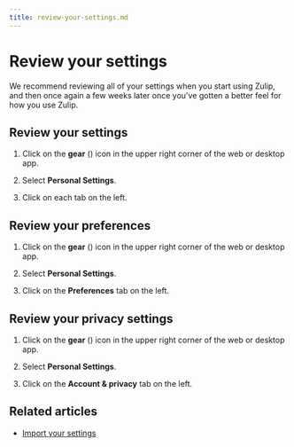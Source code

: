 ```yaml
---
title: review-your-settings.md
---
```


# Review your settings

We recommend reviewing all of your settings when you start using Zulip, and
then once again a few weeks later once you've gotten a better feel for how
you use Zulip.

## Review your settings

<Tabs>
<TabItem label="instructions-for-all-platforms">

1. Click on the **gear** (<i class="zulip-icon zulip-icon-gear"></i>) icon in
   the upper right corner of the web or desktop app.

1. Select **<i class="zulip-icon zulip-icon-tool"></i> Personal Settings**.



1. Click on each tab on the left.

</TabItem>
</Tabs>

## Review your preferences

<Tabs>
<TabItem label="instructions-for-all-platforms">

1. Click on the **gear** (<i class="zulip-icon zulip-icon-gear"></i>) icon in
   the upper right corner of the web or desktop app.

1. Select **<i class="zulip-icon zulip-icon-tool"></i> Personal Settings**.



1. Click on the **Preferences** tab on the left.

</TabItem>
</Tabs>

## Review your privacy settings

<Tabs>
<TabItem label="instructions-for-all-platforms">

1. Click on the **gear** (<i class="zulip-icon zulip-icon-gear"></i>) icon in
   the upper right corner of the web or desktop app.

1. Select **<i class="zulip-icon zulip-icon-tool"></i> Personal Settings**.



1. Click on the **Account & privacy** tab on the left.

</TabItem>
</Tabs>

## Related articles

* [Import your settings](/help/import-your-settings)


